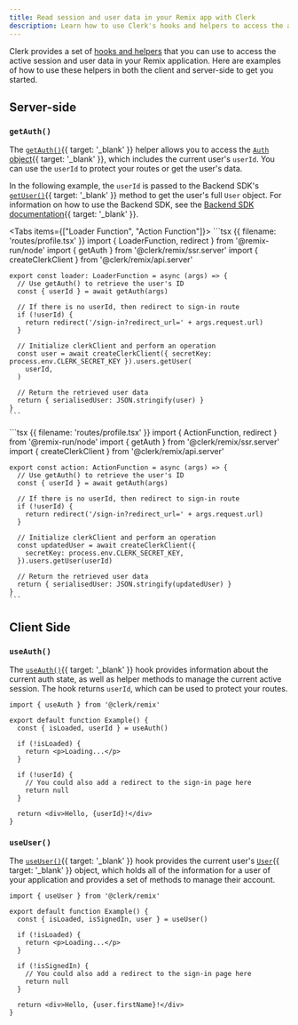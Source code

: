 ```yaml
---
title: Read session and user data in your Remix app with Clerk
description: Learn how to use Clerk's hooks and helpers to access the active session and user data in your Remix application.
---
```


Clerk provides a set of [hooks and helpers](/docs/references/nextjs/overview#client-side-helpers) that you can use to access the active session and user data in your Remix application. Here are examples of how to use these helpers in both the client and server-side to get you started.

## Server-side

### `getAuth()`

The [`getAuth()`](/docs/sdk/nextjs/get-auth){{ target: '_blank' }} helper allows you to access the [`Auth` object](/docs/references/backend/types/auth-object){{ target: '_blank' }}, which includes the current user's `userId`. You can use the `userId` to protect your routes or get the user's data.

In the following example, the `userId` is passed to the Backend SDK's [`getUser()`](/docs/references/backend/user/get-user){{ target: '_blank' }} method to get the user's full `User` object. For information on how to use the Backend SDK, see the [Backend SDK documentation](/docs/references/backend/overview){{ target: '_blank' }}.

<Tabs items={["Loader Function", "Action Function"]}>
  <Tab>
    ```tsx {{ filename: 'routes/profile.tsx' }}
    import { LoaderFunction, redirect } from '@remix-run/node'
    import { getAuth } from '@clerk/remix/ssr.server'
    import { createClerkClient } from '@clerk/remix/api.server'

    export const loader: LoaderFunction = async (args) => {
      // Use getAuth() to retrieve the user's ID
      const { userId } = await getAuth(args)

      // If there is no userId, then redirect to sign-in route
      if (!userId) {
        return redirect('/sign-in?redirect_url=' + args.request.url)
      }

      // Initialize clerkClient and perform an operation
      const user = await createClerkClient({ secretKey: process.env.CLERK_SECRET_KEY }).users.getUser(
        userId,
      )

      // Return the retrieved user data
      return { serialisedUser: JSON.stringify(user) }
    }
    ```
  </Tab>

  <Tab>
    ```tsx {{ filename: 'routes/profile.tsx' }}
    import { ActionFunction, redirect } from '@remix-run/node'
    import { getAuth } from '@clerk/remix/ssr.server'
    import { createClerkClient } from '@clerk/remix/api.server'

    export const action: ActionFunction = async (args) => {
      // Use getAuth() to retrieve the user's ID
      const { userId } = await getAuth(args)

      // If there is no userId, then redirect to sign-in route
      if (!userId) {
        return redirect('/sign-in?redirect_url=' + args.request.url)
      }

      // Initialize clerkClient and perform an operation
      const updatedUser = await createClerkClient({
        secretKey: process.env.CLERK_SECRET_KEY,
      }).users.getUser(userId)

      // Return the retrieved user data
      return { serialisedUser: JSON.stringify(updatedUser) }
    }
    ```
  </Tab>
</Tabs>

## Client Side

### `useAuth()`

The [`useAuth()`](/docs/sdk/react/use-auth){{ target: '_blank' }} hook provides information about the current auth state, as well as helper methods to manage the current active session. The hook returns `userId`, which can be used to protect your routes.

```tsx {{ filename: 'routes/example.tsx' }}
import { useAuth } from '@clerk/remix'

export default function Example() {
  const { isLoaded, userId } = useAuth()

  if (!isLoaded) {
    return <p>Loading...</p>
  }

  if (!userId) {
    // You could also add a redirect to the sign-in page here
    return null
  }

  return <div>Hello, {userId}!</div>
}
```

### `useUser()`

The [`useUser()`](/docs/sdk/react/use-user){{ target: '_blank' }} hook provides the current user's [`User`](/docs/references/javascript/user/user){{ target: '_blank' }} object, which holds all of the information for a user of your application and provides a set of methods to manage their account.

```tsx {{ filename: 'routes/example.tsx' }}
import { useUser } from '@clerk/remix'

export default function Example() {
  const { isLoaded, isSignedIn, user } = useUser()

  if (!isLoaded) {
    return <p>Loading...</p>
  }

  if (!isSignedIn) {
    // You could also add a redirect to the sign-in page here
    return null
  }

  return <div>Hello, {user.firstName}!</div>
}
```
